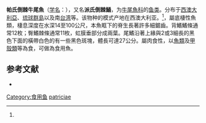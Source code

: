 {{Speciesbox
| name = 派氏倒棘鲬
| status = NE
| status_system = IUCN3.1
| image = 
| genus = Rogadius
| species = patriciae
| authority = Knapp, 1987<ref name='id8579'>{{cite web| url =http://www.bioinfo.cn/db05/BjdwSpecies.php?action=view&id=8579| title =派氏倒棘鲬| work =中国动物物种编目数据库| publisher =中国科学院微生物研究所| author =中国科学院动物研究所| accessdate =2009-04-16| deadurl =yes| archiveurl =https://web.archive.org/web/20160305002314/http://www.bioinfo.cn/db05/BjdwSpecies.php?action=view&id=8579| archivedate =2016-03-05}}</ref>
| synonyms = 
}}

'''帕氏倒棘牛尾魚'''（[[学名|学名]]：{{lang|la|'''''Rogadius patriciae'''''}}），又名'''派氏倒棘鯒'''，为[[牛尾魚科|牛尾魚科]]的[[鱼类|鱼类]]。分布于[[西澳大利亞|西澳大利亞]]、[[琉球群島|琉球群島]]以及南[[台湾|台湾]]等。该物种的模式产地在西澳大利亚。<ref name='id8579'/>，屬底棲性魚類，棲息深度在水深14至100公尺，本魚眶下的脊生長著許多細鋸齒。背鰭鰭條通常12枚；臀鰭棘條通常11枚，虹膜垂部分成兩葉。尾鰭沿著上緣與2或3細長的黑色下面的橫帶白色的有一些黑色斑塊，體長可達27公分。屬肉食性，以[[魚類|魚類]]及[[甲殼類|甲殼類]]等為食，可做為食用魚。

== 参考文献 ==
{{reflist}}
* {{TaiBNET| zh=帕氏倒棘牛尾魚 | id=382816 | binomial=Rogadius patriciae | authority=Knapp, 1987 | var= | accessdate=2013-01-24}}
{{Taxonbar|from=Q2587000}}

[[Category:食用鱼|Category:食用鱼]]
[[Category:倒棘鲬属|patriciae]]


{{鮋形目小作品}}